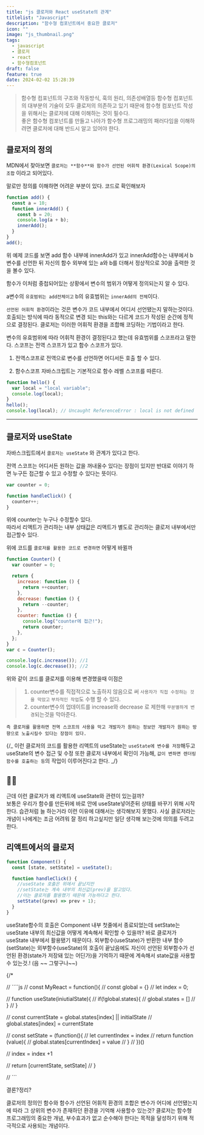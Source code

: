 ```yaml
---
title: "js 클로저와 React useState의 관계"
titlelist: "Javascript"
description: "함수형 컴포넌트에서 중요한 클로저"
icon: ""
image: "js_thumbnail.png"
tags:
  - javascript
  - 클로저
  - react
  - 함수형컴포넌트
draft: false
feature: true
date: 2024-02-02 15:28:39
---
```


> 함수형 컴포넌트의 구조와 작동방식, 훅의 원리, 의존성배열등 함수형 컴포넌트의 대부분의 기술이 모두 클로저의 의존하고 있기 때문에 함수형 컴포넌트 작성을 위해서는 클로저에 대해 이해하는 것이 필수다.<br/>
> 좋은 함수형 컴포넌트를 만들고 나아가 함수형 프로그래밍의 패러다임을 이해하려면 클로저에 대해 반드시 알고 있어야 한다.

## 클로저의 정의

MDN에서 찾아보면 `클로저는 **함수**와 함수가 선언된 어휘적 환경(Lexical Scope)의 조합` 이라고 되어있다.

말로만 정의를 이해하면 어려운 부분이 있다.
코드로 확인해보자

```js
function add() {
  const a = 10;
  function innerAdd() {
    const b = 20;
    console.log(a + b);
    innerAdd();
  }
}
add();
```

위 예제 코드를 보면 add 함수 내부에 innerAdd가 있고 innerAdd함수는 내부에서 b 변수를 선언한 뒤 자신의 함수 외부에 있는 a와 b를 더해서 정상적으로 30을 출력한 것을 볼수 있다.

함수가 이처럼 중첩되어있는 상황에서 변수의 범위가 어떻게 정의되는지 알 수 있다.

a변수의 `유효범위는 add전체이고` b의 유효범위는 `innerAdd의 전체`이다.

`선언된 어휘적 환경`이라는 것은 변수가 코드 내부에서 어디서 선언됐는지 말하는것이다.
호출되는 방식에 따라 동적으로 변경 되는 this와는 다르게 코드가 작성된 순간에 정적으로 결정된다.
클로저는 이러한 어휘적 환경을 조합해 코딩하는 기법이라고 한다.

변수의 유효범위에 따라 어휘적 환경이 결정된다고 했는데 유효범위를 스코프라고 말한다.
스코프는 전역 스코프가 있고 함수 스코프가 있다.

1. 전역스코프로
   전역으로 변수를 선언하면 어디서든 호출 할 수 있다.

2. 함수스코프
   자바스크립트는 기본적으로 함수 레벨 스코프를 따른다.

```js title="함수 레벨 스코프"
function hello() {
  var local = "local variable";
  console.log(local);
}
hello();
console.log(local); // Uncaught ReferenceError : local is not defined
```

---

## 클로저와 useState

자바스크립트에서 `클로저는 useState` 와 관계가 있다고 한다.

전역 스코프는 어디서든 원하는 값을 꺼내올수 있다는 장점이 있지만 반대로 이야기 하면 누구든 접근할 수 있고 수정할 수 있다는 뜻이다.

```js title="전역스코프로 지정한 counter"
var counter = 0;

function handleClick() {
  counter++;
}
```

위에 counter는 누구나 수정할수 있다.  
따라서 리액트가 관리하는 내부 상태값은 리액트가 별도로 관리하는 클로저 내부에서만 접근할수 있다.

위에 코드를 `클로저를 활용한 코드로 변경하면` 어떻게 바뀔까

```js title="클로저를 활용한 counter"
function Counter() {
  var counter = 0;

  return {
    increase: function () {
      return ++counter;
    },
    decrease: function () {
      return --counter;
    },
    counter: function () {
      console.log("counter에 접근!");
      return counter;
    },
  };
}
var c = Counter();

console.log(c.increase()); //1
console.log(c.decrease()); //2
```

위와 같이 코드를 클로저를 이용해 변경했을때 이점은

> 1. counter변수를 직접적으로 노출하지 않음으로 써 `사용자가 직접 수정하는 것을 막았고` `부차적인 작업`도 수행 할 수 있다.
> 2. counter변수의 업데이트를 increase와 decrease 로 제한해 `무분별하게 변경`되는것을 막아준다.

`즉 클로저를 활용하면 전역 스코프의 사용을 막고 개발자가 원하는 정보만 개발자가 원하는 방향으로 노출시킬수 있다는 장점이 있다.`

{/_ 이런 클로저의 코드를 활용한 리액트의 useState는 `useState에 변수를 저장`해두고 useState의 변수 접근 및 수정 또한 클로저 내부에서 확인이 가능해, `값이 변하면 렌더링 함수를 호출하는 등`의 작업이 이루어진다고 한다.
_/}

## 🙋‍♀️

근데 이런 클로저가 왜 리액트에 useState와 관련이 있는걸까?<br/>
보통은 우리가 함수를 만든뒤에 바로 안에 useState넣어준뒤 상태를 바꾸기 위해 시작한다. 습관처럼 늘 하는거라 이런 이유에 대해서는 생각해보지 못했다. 사실 클로저라는 개념이 나에게는 조금 어려워 잘 정리 하고싶지만 일단 생각해 보는것에 의의를 두려고 한다.

## 리액트에서의 클로저

```js title="우리가 쓰고있는 useState"
function Component() {
  const [state, setState] = useState();

  function handleClick() {
    //useState 호출은 위에서 끝났지만
    //setState는 계속 내부의 최신값(prev)을 알고있다.
    //이는 클로저를 활용했기 때문에 가능하다고 한다.
    setState((prev) => prev + 1);
  }
}
```

useState함수의 호출은 Component 내부 첫줄에서 종료되었는데 setState는 useState 내부의 최신값을 어떻게 계속해서 확인할 수 있을까?
바로 클로저가 useState 내부에서 활용됐기 때문이다.
외부함수(useState)가 반환한 내부 함수(setState)는 외부함수(useState)의 호출이 끝났음에도 자신이 선언된 외부함수가 선언된 환경(state가 저장돼 있는 어딘가)을 기억하기 때문에 계속해서 state값을 사용할 수 있는것.! (음 ~~ 그렇구나~~)

{/\*

// ````js
// const MyReact = function(){
// const global = {}
// let index = 0;

// function useState(iniutialState){
// if(!global.states){
// global.states = []
// }
// }

// const currentState = global.states[index] || initialState
// global.states[index] = currentState

// const setState = (function(){
// let currentIndex = index
// return function (value){
// global.states[currentIndex] = value
// }
// })()

// index = index +1

// return [currentState, setState]
// }

// ```

결론?정리?

클로저의 정의인 함수와 함수가 선언된 어휘적 환경의 조합은 변수가 어디에 선언됐는지에 따라 그 상위의 변수가 존재하던 환경을 기억해 사용할수 있는것?
클로저는 함수형 프로그래밍의 중요한 개념, 부수효과가 없고 순수해야 한다는 목적을 달성하기 위해 적극적으로 사용되는 개념이다.

```

```
